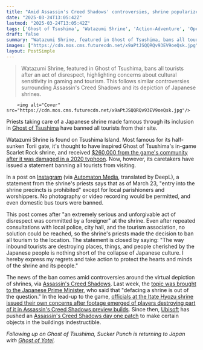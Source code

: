 ```yaml
---
title: "Amid Assassin's Creed Shadows' controversies, shrine popularized by Ghost of Tsushima bans all tourists after 'unforgivable act of disrespect'"
date: "2025-03-24T13:05:42Z"
lastmod: "2025-03-24T13:05:42Z"
tags: ['Ghost of Tsushima', 'Watazumi Shrine', 'Action-Adventure', 'Open World', 'PlayStation', 'Japan', 'Tourism', "Assassin's Creed Shadows", 'Ubisoft', 'Ghost of Yotei']
draft: false
summary: "Watazumi Shrine, featured in Ghost of Tsushima, bans all tourists after an act of disrespect, highlighting concerns about cultural sensitivity in gaming and tourism.  This follows similar controversies surrounding Assassin's Creed Shadows and its depiction of Japanese shrines."
images: ["https://cdn.mos.cms.futurecdn.net/x9aPtJSQQRQv93EV9oeQsk.jpg"]
layout: PostSimple
---
```

> Watazumi Shrine, featured in Ghost of Tsushima, bans all tourists after an act of disrespect, highlighting concerns about cultural sensitivity in gaming and tourism.  This follows similar controversies surrounding Assassin's Creed Shadows and its depiction of Japanese shrines.


        <img alt="Cover" src="https://cdn.mos.cms.futurecdn.net/x9aPtJSQQRQv93EV9oeQsk.jpg"/>
        
Priests taking care of a Japanese shrine made famous through its inclusion in [<u>Ghost of Tsushima</u>](https://www.gamesradar.com/ghost-of-tsushima-guide-walkthrough/) have banned all tourists from their site.

Watazumi Shrine is found on Tsushima Island. Most famous for its half-sunken Torii gate, it's thought to have inspired Ghost of Tsushima's in-game Scarlet Rock shrine, and received [<u>$260,000 from the game's community after it was damaged in a 2020 typhoon</u>](https://www.gamesradar.com/ghost-of-tsushima-players-help-raise-dollar260000-to-restore-the-islands-real-life-shrine/). Now, however, its caretakers have issued a statement banning all tourists from visiting.

In a post on [<u>Instagram</u>](https://www.instagram.com/p/DHhRocdzlHx/?igsh=ZWxteWhqeTBhdzd0) (via [<u>Automaton Media</u>](https://automaton-media.com/en/news/japanese-shrine-once-repaired-thanks-to-ghost-of-tsushima-fans-bans-all-tourists-after-unforgivable-act-of-disrespect/), translated by DeepL), a statement from the shrine's priests says that as of March 23, "entry into the shrine precincts is prohibited" except for local parishioners and worshippers. No photography or video recording would be permitted, and even domestic bus tours were banned.

This post comes after "an extremely serious and unforgivable act of disrespect was committed by a foreigner" at the shrine. Even after repeated consultations with local police, city hall, and the tourism association, no solution could be reached, so the shrine's priests made the decision to ban all tourism to the location. The statement is closed by saying: "The way inbound tourists are destroying places, things, and people cherished by the Japanese people is nothing short of the collapse of Japanese culture. I hereby express my regrets and take action to protect the hearts and minds of the shrine and its people."

The news of the ban comes amid controversies around the virtual depiction of shrines, via [<u>Assassin's Creed Shadows</u>](https://www.gamesradar.com/assassins-creed-shadows-guide/). Last week, the [<u>topic was brought to the Japanese Prime Minister</u>](https://www.gamesradar.com/games/action-rpg/assassins-creed-shadows-draws-attention-of-japans-prime-minister-who-says-defacing-a-shrine-is-out-of-the-question-in-real-life-but-politicians-acknowledge-freedom-of-expression-must-be-respected-in-the-game/), who said that "defacing a shrine is out of the question." In the lead-up to the game, [<u>officials at the Itate Hyozu shrine issued their own concerns after footage emerged of players destroying part of it in Assassin's Creed Shadows preview builds</u>](https://www.gamesradar.com/games/assassin-s-creed/ubisoft-apologizes-for-assassins-creed-shadows-promotional-material-thats-caused-concern-within-the-japanese-community-promises-the-rpg-will-keep-evolving-until-launch/). Since then, [Ubisoft](https://www.gamesradar.com/tag/ubisoft/) has pushed an [<u>Assassin's Creed Shadows day one patch</u>](https://www.gamesradar.com/games/assassin-s-creed/assassins-creed-shadows-day-one-patch-removes-blood-and-makes-shrines-indestructible-following-backlash/) to make certain objects in the buildings indestructible.

*Following up on Ghost of Tsushima, Sucker Punch is returning to Japan with *[<u><em>Ghost of Yotei</em></u>](https://www.gamesradar.com/games/open-world/ghost-of-yotei-guide/)*.*
        
